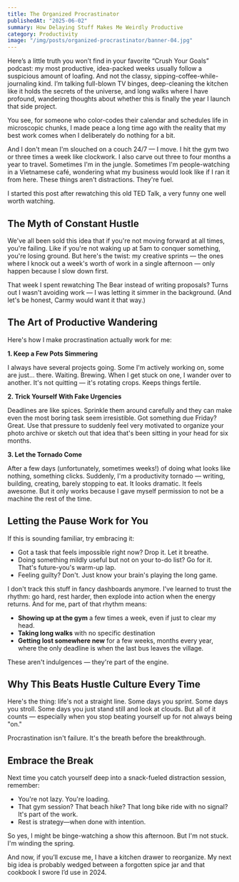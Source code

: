 ```yaml
---
title: The Organized Procrastinator
publishedAt: "2025-06-02"
summary: How Delaying Stuff Makes Me Weirdly Productive
category: Productivity
image: "/img/posts/organized-procrastinator/banner-04.jpg"
---
```


Here’s a little truth you won’t find in your favorite “Crush Your Goals” podcast: my most productive, idea-packed weeks usually follow a suspicious amount of loafing. And not the classy, sipping-coffee-while-journaling kind. I’m talking full-blown TV binges, deep-cleaning the kitchen like it holds the secrets of the universe, and long walks where I have profound, wandering thoughts about whether this is finally the year I launch that side project.

You see, for someone who color-codes their calendar and schedules life in microscopic chunks, I made peace a long time ago with the reality that my best work comes when I deliberately do nothing for a bit.

And I don't mean I'm slouched on a couch 24/7 — I move. I hit the gym two or three times a week like clockwork. I also carve out three to four months a year to travel. Sometimes I'm in the jungle. Sometimes I'm people-watching in a Vietnamese café, wondering what my business would look like if I ran it from here. These things aren't distractions. They're fuel.

I started this post after rewatching this old TED Talk, a very funny one well worth watching.

<YouTube id="arj7oStGLkU" />

## The Myth of Constant Hustle

We've all been sold this idea that if you're not moving forward at all times, you're failing. Like if you're not waking up at 5am to conquer something, you're losing ground. But here's the twist: my creative sprints — the ones where I knock out a week's worth of work in a single afternoon — only happen because I slow down first.

That week I spent rewatching The Bear instead of writing proposals? Turns out I wasn't avoiding work — I was letting it simmer in the background. (And let's be honest, Carmy would want it that way.)

## The Art of Productive Wandering

Here's how I make procrastination actually work for me:

**1. Keep a Few Pots Simmering**

I always have several projects going. Some I'm actively working on, some are just… there. Waiting. Brewing. When I get stuck on one, I wander over to another. It's not quitting — it's rotating crops. Keeps things fertile.

**2. Trick Yourself With Fake Urgencies**

Deadlines are like spices. Sprinkle them around carefully and they can make even the most boring task seem irresistible. Got something due Friday? Great. Use that pressure to suddenly feel very motivated to organize your photo archive or sketch out that idea that's been sitting in your head for six months.

**3. Let the Tornado Come**

After a few days (unfortunately, sometimes weeks!) of doing what looks like nothing, something clicks. Suddenly, I'm a productivity tornado — writing, building, creating, barely stopping to eat. It looks dramatic. It feels awesome. But it only works because I gave myself permission to not be a machine the rest of the time.

## Letting the Pause Work for You

If this is sounding familiar, try embracing it:

- Got a task that feels impossible right now? Drop it. Let it breathe.
- Doing something mildly useful but not on your to-do list? Go for it. That's future-you's warm-up lap.
- Feeling guilty? Don't. Just know your brain's playing the long game.

I don't track this stuff in fancy dashboards anymore. I've learned to trust the rhythm: go hard, rest harder, then explode into action when the energy returns. And for me, part of that rhythm means:

- **Showing up at the gym** a few times a week, even if just to clear my head.
- **Taking long walks** with no specific destination 
- **Getting lost somewhere new** for a few weeks, months every year, where the only deadline is when the last bus leaves the village.

These aren't indulgences — they're part of the engine.

## Why This Beats Hustle Culture Every Time

Here's the thing: life's not a straight line. Some days you sprint. Some days you stroll. Some days you just stand still and look at clouds. But all of it counts — especially when you stop beating yourself up for not always being "on."

Procrastination isn't failure. It's the breath before the breakthrough.

## Embrace the Break

Next time you catch yourself deep into a snack-fueled distraction session, remember:

- You're not lazy. You're loading.
- That gym session? That beach hike? That long bike ride with no signal? It's part of the work.
- Rest is strategy—when done with intention.

So yes, I might be binge-watching a show this afternoon. But I'm not stuck. I'm winding the spring.

And now, if you’ll excuse me, I have a kitchen drawer to reorganize. My next big idea is probably wedged between a forgotten spice jar and that cookbook I swore I’d use in 2024.

